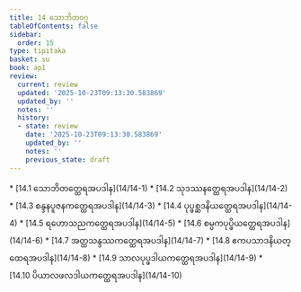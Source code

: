 ```yaml
---
title: 14 သောဘိတဝဂ္ဂ
tableOfContents: false
sidebar:
  order: 15
type: tipitaka
basket: su
book: ap1
review:
  current: review
  updated: '2025-10-23T09:13:30.583869'
  updated_by: ''
  notes: ''
  history:
  - state: review
    date: '2025-10-23T09:13:30.583869'
    updated_by: ''
    notes: ''
    previous_state: draft
---
```



<ReviewStatus review={frontmatter.review} showDetails={true} />

<HypothesisAnnotation frontmatter={frontmatter} />

<DynamicBreadcrumb />



<TableOfContents book="ap1" section="14">
* [14.1 သောဘိတတ္ထေရအပဒါန](14/14-1)
* [14.2 သုဒဿနတ္ထေရအပဒါန](14/14-2)
* [14.3 စန္ဒနပူဇနကတ္ထေရအပဒါန](14/14-3)
* [14.4 ပုပ္ဖစ္ဆဒနိယတ္ထေရအပဒါန](14/14-4)
* [14.5 ရဟောသညကတ္ထေရအပဒါန](14/14-5)
* [14.6 စမ္ပကပုပ္ဖိယတ္ထေရအပဒါန](14/14-6)
* [14.7 အတ္ထသန္ဒဿကတ္ထေရအပဒါန](14/14-7)
* [14.8 ဧကပသာဒနိယတ္ထေရအပဒါန](14/14-8)
* [14.9 သာလပုပ္ဖဒါယကတ္ထေရအပဒါန](14/14-9)
* [14.10 ပိယာလဖလဒါယကတ္ထေရအပဒါန](14/14-10)
</TableOfContents>